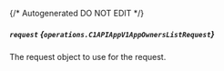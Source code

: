{/* Autogenerated DO NOT EDIT  */}

##### `request` *{`operations.C1APIAppV1AppOwnersListRequest`}*
The request object to use for the request.
<Collapsible>
    <C1APIAppV1AppOwnersListRequest/>
</Collapsible>


